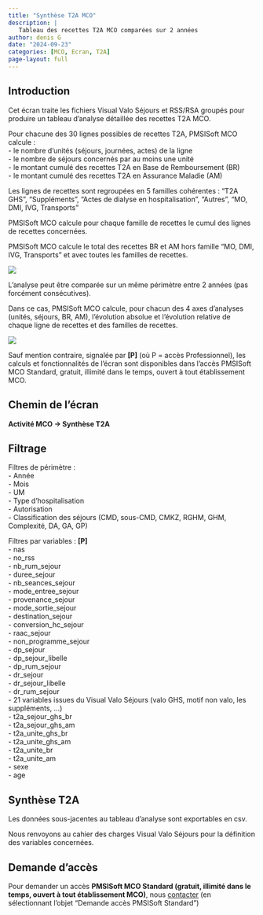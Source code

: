 ```yaml
---
title: "Synthèse T2A MCO"
description: |
   Tableau des recettes T2A MCO comparées sur 2 années
author: denis G
date: "2024-09-23"
categories: [MCO, Ecran, T2A]
page-layout: full
---
```


## Introduction

Cet écran traite les fichiers Visual Valo Séjours et RSS/RSA groupés pour produire un tableau d'analyse détaillée des recettes T2A MCO.  

Pour chacune des 30 lignes possibles de recettes T2A, PMSISoft MCO calcule :  
- le nombre d'unités (séjours, journées, actes) de la ligne  
- le nombre de séjours concernés par au moins une unité  
- le montant cumulé des recettes T2A en Base de Remboursement (BR)  
- le montant cumulé des recettes T2A en Assurance Maladie (AM)  

Les lignes de recettes sont regroupées en 5 familles cohérentes : "T2A GHS", "Suppléments", "Actes de dialyse en hospitalisation", "Autres", "MO, DMI, IVG, Transports"  

PMSISoft MCO calcule pour chaque famille de recettes le cumul des lignes de recettes concernées.  

PMSISoft MCO calcule le total des recettes BR et AM hors famille "MO, DMI, IVG, Transports" et avec toutes les familles de recettes.  

![](synthese_recette_t2a_mco_mono_year.png)

L'analyse peut être comparée sur un même périmètre entre 2 années (pas forcément consécutives).  

Dans ce cas, PMSISoft MCO calcule, pour chacun des 4 axes d'analyses (unités, séjours, BR, AM), l'évolution absolue et l'évolution relative de chaque ligne de recettes et des familles de recettes.  

![](synthese_recette_t2a_mco.png)


Sauf mention contraire, signalée par **[P]** (où P = accès Professionnel), les calculs et fonctionnalités de l'écran sont disponibles dans l'accès PMSISoft MCO Standard, gratuit, illimité dans le temps, ouvert à tout établissement MCO.  

## Chemin de l'écran  

**Activité MCO -> Synthèse T2A**  

## Filtrage  

Filtres de périmètre :  
- Année   
- Mois  
- UM  
- Type d'hospitalisation  
- Autorisation  
- Classification des séjours (CMD, sous-CMD, CMKZ, RGHM, GHM, Complexité, DA, GA, GP)  

Filtres par variables : **[P]**  
- nas  
- no_rss  
- nb_rum_sejour  
- duree_sejour  
- nb_seances_sejour  
- mode_entree_sejour  
- provenance_sejour  
- mode_sortie_sejour  
- destination_sejour  
- conversion_hc_sejour  
- raac_sejour  
- non_programme_sejour  
- dp_sejour  
- dp_sejour_libelle  
- dp_rum_sejour  
- dr_sejour  
- dr_sejour_libelle  
- dr_rum_sejour  
- 21 variables issues du Visual Valo Séjours (valo GHS, motif non valo, les suppléments, ...)  
- t2a_sejour_ghs_br  
- t2a_sejour_ghs_am  
- t2a_unite_ghs_br  
- t2a_unite_ghs_am  
- t2a_unite_br  
- t2a_unite_am  
- sexe  
- age  

## Synthèse T2A    

Les données sous-jacentes au tableau d'analyse sont exportables en csv.  

Nous renvoyons au cahier des charges Visual Valo Séjours pour la définition des variables concernées.  

## Demande d'accès  

Pour demander un accès **PMSISoft MCO Standard (gratuit, illimité dans le temps, ouvert à tout établissement MCO)**, nous [contacter](https://www.lespmsi.com/a-propos-2/#Formulaire_de_contact) (en sélectionnant l'objet "Demande accès PMSISoft Standard")  
